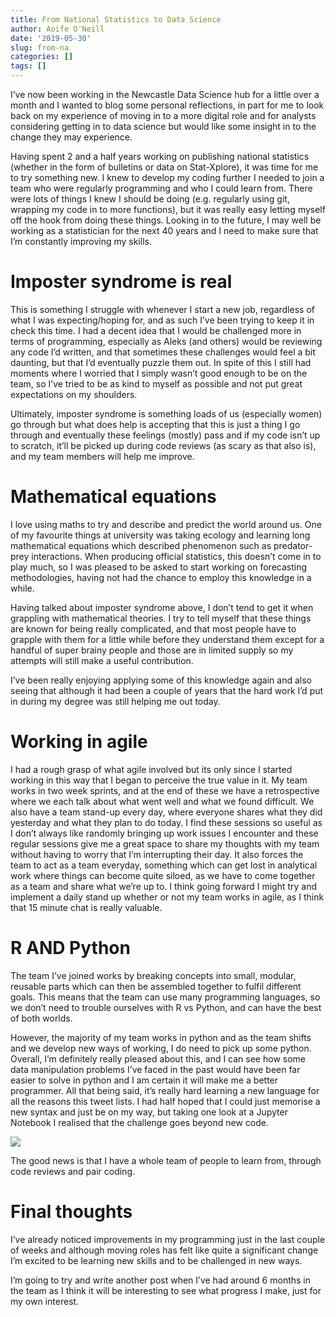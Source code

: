 ```yaml
---
title: From National Statistics to Data Science
author: Aoife O'Neill
date: '2019-05-30'
slug: from-na
categories: []
tags: []
---
```


I've now been working in the Newcastle Data Science hub for a little over a month and I wanted to blog some personal reflections, in part for me to look back on my experience of moving in to a more digital role and for analysts considering getting in to data science but would like some insight in to the change they may experience.

Having spent 2 and a half years working on publishing national statistics (whether in the form of bulletins or data on Stat-Xplore), it was time for me to try something new. I knew to develop my coding further I needed to join a team who were regularly programming and who I could learn from. There were lots of things I knew I should be doing (e.g. regularly using git, wrapping my code in to more functions), but it was really easy letting myself off the hook from doing these things. Looking in to the future, I may well be working as a statistician for the next 40 years and I need to make sure that I'm constantly improving my skills.

# Imposter syndrome is real
This is something I struggle with whenever I start a new job, regardless of what I was expecting/hoping for, and as such I've been trying to keep it in check this time. I had a decent idea that I would be challenged more in terms of programming, especially as Aleks (and others) would be reviewing any code I'd written, and that sometimes these challenges would feel a bit daunting, but that I'd eventually puzzle them out. In spite of this I still had moments where I worried that I simply wasn't good enough to be on the team, so I've tried to be as kind to myself as possible and not put great expectations on my shoulders.

Ultimately, imposter syndrome is something loads of us (especially women) go through but what does help is accepting that this is just a thing I go through and eventually these feelings (mostly) pass and if my code isn't up to scratch, it'll be picked up during code reviews (as scary as that also is), and my team members will help me improve.

# Mathematical equations
I love using maths to try and describe and predict the world around us. One of my favourite things at university was taking ecology and learning long mathematical equations which described phenomenon such as predator-prey interactions. When producing official statistics, this doesn't come in to play much, so I was pleased to be asked to start working on forecasting methodologies, having not had the chance to employ this knowledge in a while.

Having talked about imposter syndrome above, I don't tend to get it when grappling with mathematical theories. I try to tell myself that these things are known for being really complicated, and that most people have to grapple with them for a little while before they understand them except for a handful of super brainy people and those are in limited supply so my attempts will still make a useful contribution.

I've been really enjoying applying some of this knowledge again and also seeing that although it had been a couple of years that the hard work I'd put in during my degree was still helping me out today.

# Working in agile
I had a rough grasp of what agile involved but its only since I started working in this way that I began to perceive the true value in it. My team works in two week sprints, and at the end of these we have a retrospective where we each talk about what went well and what we found difficult. We also have a team stand-up every day, where everyone shares what they did yesterday and what they plan to do today. I find these sessions so useful as I don't always like randomly bringing up work issues I encounter and these regular sessions give me a great space to share my thoughts with my team without having to worry that I'm interrupting their day. It also forces the team to act as a team everyday, something which can get lost in analytical work where things can become quite siloed, as we have to come together as a team and share what we're up to. I think going forward I might try and implement a daily stand up whether or not my team works in agile, as I think that 15 minute chat is really valuable.


# R AND Python
The team I've joined works by breaking concepts into small, modular, reusable parts which can then be assembled together to fulfil different goals. This means that the team can use many programming languages, so we don't need to trouble ourselves with R vs Python, and can have the best of both worlds.

However, the majority of my team works in python and as the team shifts and we develop new ways of working, I do need to pick up some python. Overall, I'm definitely really pleased about this, and I can see how some data manipulation problems I've faced in the past would have been far easier to solve in python and I am certain it will make me a better programmer.
All that being said, it's really hard learning a new language for all the reasons this tweet lists. I had half hoped that I could just memorise a new syntax and just be on my way, but taking one look at a Jupyter Notebook I realised that the challenge goes beyond new code.

![](/post/2019-05-30-from-na_files/Picture1.png)

The good news is that I have a whole team of people to learn from, through code reviews and pair coding.

# Final thoughts
I’ve already noticed improvements in my programming just in the last couple of weeks and although moving roles has felt like quite a significant change I’m excited to be learning new skills and to be challenged in new ways. 

I’m going to try and write another post when I’ve had around 6 months in the team as I think it will be interesting to see what progress I make, just for my own interest.